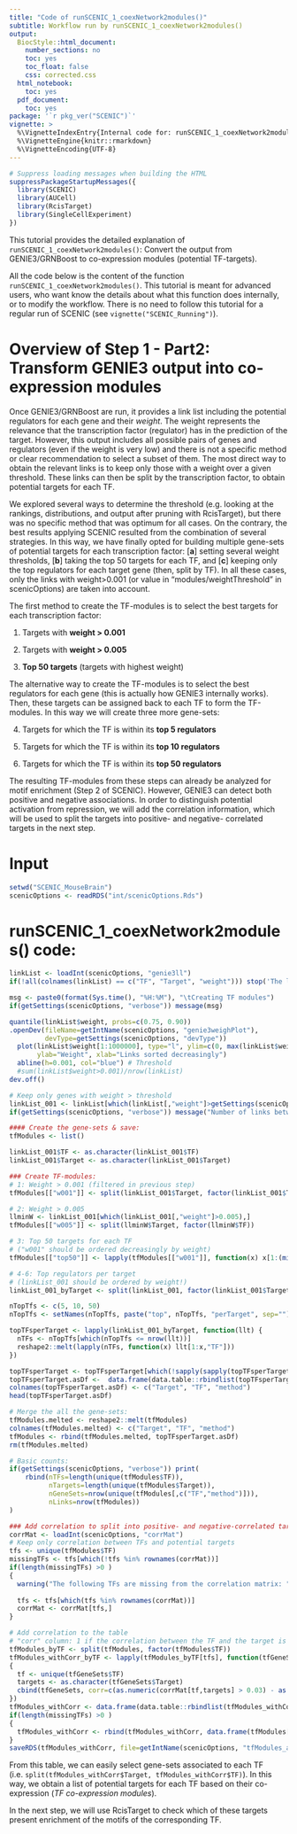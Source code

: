 ```yaml
---
title: "Code of runSCENIC_1_coexNetwork2modules()"
subtitle: Workflow run by runSCENIC_1_coexNetwork2modules() 
output:
  BiocStyle::html_document:
    number_sections: no
    toc: yes
    toc_float: false
    css: corrected.css
  html_notebook:
    toc: yes
  pdf_document:
    toc: yes
package: '`r pkg_ver("SCENIC")`'
vignette: >
  %\VignetteIndexEntry{Internal code for: runSCENIC_1_coexNetwork2modules()} 
  %\VignetteEngine{knitr::rmarkdown} 
  %\VignetteEncoding{UTF-8}
---
```


```r
# Suppress loading messages when building the HTML
suppressPackageStartupMessages({
  library(SCENIC)
  library(AUCell)
  library(RcisTarget)
  library(SingleCellExperiment)
})
```

This tutorial provides the detailed explanation of `runSCENIC_1_coexNetwork2modules()`: Convert the output from GENIE3/GRNBoost to co-expression modules (potential TF-targets).

All the code below is the content of the function `runSCENIC_1_coexNetwork2modules()`. This tutorial is meant for advanced users, who want know the details about what this function does internally, or to modify the workflow. There is no need to follow this tutorial for a regular run of SCENIC (see `vignette("SCENIC_Running")`).


# Overview of Step 1 - Part2: Transform GENIE3 output into co-expression modules 

Once GENIE3/GRNBoost are run, it provides a link list including the potential regulators for each gene and their *weight*. The weight represents the relevance that the transcription factor (regulator) has in the prediction of the target. However, this output includes all possible pairs of genes and regulators (even if the weight is very low) and there is not a specific method or clear recommendation to select a subset of them. 
The most direct way to obtain the relevant links is to keep only those with a weight over a given threshold. These links can then be split by the transcription factor, to obtain potential targets for each TF. 

We explored several ways to determine the threshold (e.g. looking at the rankings, distributions, and output after pruning with RcisTarget), but there was no specific method that was optimum for all cases. On the contrary, the best results applying SCENIC resulted from the combination of several strategies. In this way, we have finally opted for building multiple gene-sets of potential targets for each transcription factor: [**a**] setting several weight thresholds, [**b**] taking the top 50 targets for each TF, and [**c**] keeping only the top regulators for each target gene (then, split by TF). In all these cases, only the links with weight>0.001 (or value in "modules/weightThreshold" in scenicOptions) are taken into account. 

The first method to create the TF-modules is to select the best targets for each transcription factor:

1. Targets with **weight > 0.001**

2. Targets with **weight > 0.005**

3. **Top 50 targets** (targets with highest weight)

The alternative way to create the TF-modules is to select the best regulators for each gene (this is actually how GENIE3 internally works). Then, these targets can be assigned back to each TF to form the TF-modules. In this way we will create three more gene-sets:

4. Targets for which the TF is within its **top 5 regulators**

5. Targets for which the TF is within its **top 10 regulators**

6. Targets for which the TF is within its **top 50 regulators**


The resulting TF-modules from these steps can already be analyzed for motif enrichment (Step 2 of SCENIC). However, GENIE3 can detect both positive and negative associations. In order to distinguish potential activation from repression, we will add the correlation information, which will be used to split the targets into positive- and negative- correlated targets in the next step.

# Input

```r
setwd("SCENIC_MouseBrain")
scenicOptions <- readRDS("int/scenicOptions.Rds")
```


# runSCENIC_1_coexNetwork2modules() code:
```r
linkList <- loadInt(scenicOptions, "genie3ll")
if(!all(colnames(linkList) == c("TF", "Target", "weight"))) stop('The link list colnames should be "TF", "Target", "weight"')

msg <- paste0(format(Sys.time(), "%H:%M"), "\tCreating TF modules")
if(getSettings(scenicOptions, "verbose")) message(msg)

quantile(linkList$weight, probs=c(0.75, 0.90))
.openDev(fileName=getIntName(scenicOptions, "genie3weighPlot"), 
         devType=getSettings(scenicOptions, "devType"))
  plot(linkList$weight[1:1000000], type="l", ylim=c(0, max(linkList$weight)), main="Weight of the links",
       ylab="Weight", xlab="Links sorted decreasingly")
  abline(h=0.001, col="blue") # Threshold
  #sum(linkList$weight>0.001)/nrow(linkList)
dev.off()

# Keep only genes with weight > threshold
linkList_001 <- linkList[which(linkList[,"weight"]>getSettings(scenicOptions, "modules/weightThreshold")),]
if(getSettings(scenicOptions, "verbose")) message("Number of links between TFs and targets: ", nrow(linkList_001))

#### Create the gene-sets & save:
tfModules <- list()

linkList_001$TF <- as.character(linkList_001$TF)
linkList_001$Target <- as.character(linkList_001$Target)

### Create TF-modules:
# 1: Weight > 0.001 (filtered in previous step)
tfModules[["w001"]] <- split(linkList_001$Target, factor(linkList_001$TF))

# 2: Weight > 0.005
llminW <- linkList_001[which(linkList_001[,"weight"]>0.005),]
tfModules[["w005"]] <- split(llminW$Target, factor(llminW$TF))

# 3: Top 50 targets for each TF
# ("w001" should be ordered decreasingly by weight)
tfModules[["top50"]] <- lapply(tfModules[["w001"]], function(x) x[1:(min(length(x), 50))])

# 4-6: Top regulators per target
# (linkList_001 should be ordered by weight!)
linkList_001_byTarget <- split(linkList_001, factor(linkList_001$Target))

nTopTfs <- c(5, 10, 50)
nTopTfs <- setNames(nTopTfs, paste("top", nTopTfs, "perTarget", sep=""))

topTFsperTarget <- lapply(linkList_001_byTarget, function(llt) {
  nTFs <- nTopTfs[which(nTopTfs <= nrow(llt))]
  reshape2::melt(lapply(nTFs, function(x) llt[1:x,"TF"]))
})

topTFsperTarget <- topTFsperTarget[which(!sapply(sapply(topTFsperTarget, nrow), is.null))]
topTFsperTarget.asDf <-  data.frame(data.table::rbindlist(topTFsperTarget, idcol=TRUE))
colnames(topTFsperTarget.asDf) <- c("Target", "TF", "method")
head(topTFsperTarget.asDf)

# Merge the all the gene-sets:
tfModules.melted <- reshape2::melt(tfModules)
colnames(tfModules.melted) <- c("Target", "TF", "method")
tfModules <- rbind(tfModules.melted, topTFsperTarget.asDf)
rm(tfModules.melted)

# Basic counts:  
if(getSettings(scenicOptions, "verbose")) print(
    rbind(nTFs=length(unique(tfModules$TF)),
          nTargets=length(unique(tfModules$Target)),
          nGeneSets=nrow(unique(tfModules[,c("TF","method")])),
          nLinks=nrow(tfModules))
)

### Add correlation to split into positive- and negative-correlated targets
corrMat <- loadInt(scenicOptions, "corrMat")
# Keep only correlation between TFs and potential targets
tfs <- unique(tfModules$TF)
missingTFs <- tfs[which(!tfs %in% rownames(corrMat))]
if(length(missingTFs) >0 ) 
{ 
  warning("The following TFs are missing from the correlation matrix: ", paste(missingTFs, collapse=", "))
  
  tfs <- tfs[which(tfs %in% rownames(corrMat))]
  corrMat <- corrMat[tfs,]
}

# Add correlation to the table
# "corr" column: 1 if the correlation between the TF and the target is > 0.03, -1 if the correlation is < -0.03 and 0 otherwise.
tfModules_byTF <- split(tfModules, factor(tfModules$TF))
tfModules_withCorr_byTF <- lapply(tfModules_byTF[tfs], function(tfGeneSets)
{
  tf <- unique(tfGeneSets$TF)
  targets <- as.character(tfGeneSets$Target)
  cbind(tfGeneSets, corr=c(as.numeric(corrMat[tf,targets] > 0.03) - as.numeric(corrMat[tf,targets] < -0.03)))
})
tfModules_withCorr <- data.frame(data.table::rbindlist(tfModules_withCorr_byTF))
if(length(missingTFs) >0 ) 
{ 
  tfModules_withCorr <- rbind(tfModules_withCorr, data.frame(tfModules[tfModules$TF %in% missingTFs,], corr=NA)) #TODO check that factor levels are ok after merging
}
saveRDS(tfModules_withCorr, file=getIntName(scenicOptions, "tfModules_asDF"))
```

From this table, we can easily select gene-sets associated to each TF (i.e. `split(tfModules_withCorr$Target, tfModules_withCorr$TF)`).
In this way, we obtain a list of potential targets for each TF based on their co-expression (*TF co-expression modules*). 

In the next step, we will use RcisTarget to check which of these targets present enrichment of the motifs of the corresponding TF.

